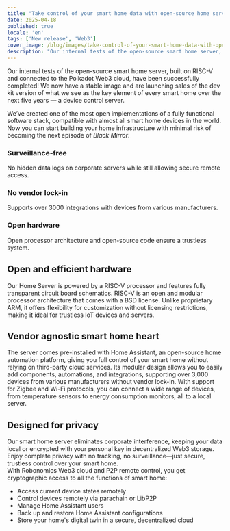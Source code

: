 ```yaml
---
title: "Take control of your smart home data with open-source home server on RISC-V processor and Web3 connectivity."
date: 2025-04-18
published: true
locale: 'en'
tags: ['New release', 'Web3']
cover_image: /blog/images/take-control-of-your-smart-home-data-with-open/cover.webp
description: "Our internal tests of the open-source smart home server, built on RISC-V and connected to the Polkadot Web3 cloud, have been successfully completed! We now have a stable image and are launching sales of the dev kit version of what we see as the key element of every smart home over the next five years — a device control server."
---  
```

  
Our internal tests of the open-source smart home server, built on RISC-V and connected to the Polkadot Web3 cloud, have been successfully completed! We now have a stable image and are launching sales of the dev kit version of what we see as the key element of every smart home over the next five years — a device control server.
   
We’ve created one of the most open implementations of a fully functional software stack, compatible with almost all smart home devices in the world. Now you can start building your home infrastructure with minimal risk of becoming the next episode of *Black Mirror*.
   
### Surveillance-free   
No hidden data logs on corporate servers while still allowing secure remote access.   

### No vendor lock-in   
Supports over 3000 integrations with devices from various manufacturers.   

### Open hardware   
Open processor architecture and open-source code ensure a trustless system.   

## Open and efficient hardware   
Our Home Server is powered by a RISC-V processor and features fully transparent circuit board schematics. RISC-V is an open and modular processor architecture that comes with a BSD license. Unlike proprietary ARM, it offers flexibility for customization without licensing restrictions, making it ideal for trustless IoT devices and servers.   

## Vendor agnostic smart home heart   
The server comes pre-installed with Home Assistant, an open-source home automation platform, giving you full control of your smart home without relying on third-party cloud services. Its modular design allows you to easily add components, automations, and integrations, supporting over 3,000 devices from various manufacturers without vendor lock-in. With
support for Zigbee and Wi-Fi protocols, you can connect a wide range of devices, from temperature sensors to energy consumption monitors, all to a local server.  

## Designed for privacy   
Our smart home server eliminates corporate interference, keeping your data local or encrypted with your personal key in decentralized Web3 storage. Enjoy complete privacy with no tracking, no surveillance—just secure, trustless control over your smart home.   
With Robonomics Web3 cloud and P2P remote control, you get cryptographic access to all the functions of smart home:   

- Access current device states remotely   
- Control devices remotely via parachain or LibP2P   
- Manage Home Assistant users   
- Back up and restore Home Assistant configurations   
- Store your home's digital twin in a secure, decentralized cloud   
